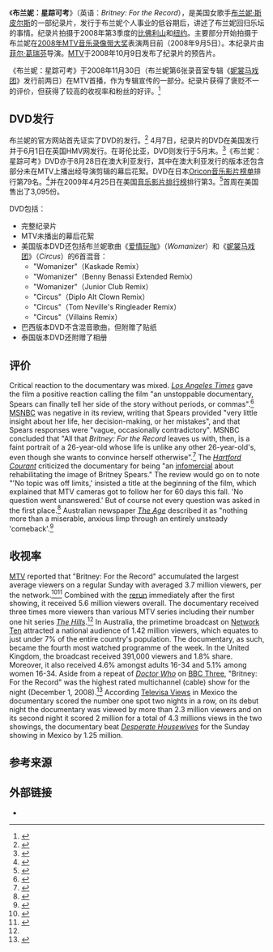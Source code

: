{{noteTA|T=zh-hans:布兰妮：星踪可考; zh-tw:布蘭妮的私密檔案; zh-hk:Britney: For the Record; zh-sg:Britney: For the Record;
|G1=Music
|1=zh-hans:布兰妮：星踪可考; zh-tw:布蘭妮的私密檔案;
}}
{{Infobox television film
| name        = Britney: For the Record
| image       = 
| caption     = MTV宣传海报
| director    = [[菲尔·葛瑞芬_(导演)|菲尔·葛瑞芬]]
| producer    = [[安德鲁·弗里德|安德鲁·弗里德]]
| starring    = [[布兰妮·斯皮尔斯|布兰妮·斯皮尔斯]] <br>詹姆士·帕涅尔·斯皮尔斯 <small>（布兰妮父亲） </small><br>'''特邀嘉宾：'''<br> [[麦当娜|麦当娜]]
| network     = MTV
| released    = {{Film date|TV=y|2008|11|30}}
| runtime     = 60分钟
| country     = 美国
| language    = 英语
}}
《'''布兰妮：星踪可考'''》（英语：''Britney: For the Record''），是美国女歌手[[布兰妮·斯皮尔斯|布兰妮·斯皮尔斯]]的一部纪录片，发行于布兰妮个人事业的低谷期后，讲述了布兰妮回归乐坛的事情。纪录片拍摄于2008年第3季度的[[比佛利山_(加利福尼亞州)|比佛利山]]和[[纽约|纽约]]。主要部分开始拍摄于布兰妮在[[2008年MTV音乐录像带大奖|2008年MTV音乐录像带大奖]]表演两日前（2008年9月5日）。本纪录片由[[菲尔·葛瑞芬_(导演)|菲尔·葛瑞芬]]导演。[[MTV|MTV]]于2008年10月9日发布了纪录片的预告片。

《布兰妮：星踪可考》于2008年11月30日（布兰妮第6张录音室专辑《[[妮裳马戏团|妮裳马戏团]]》发行前两日）在MTV首播，作为专辑宣传的一部分。纪录片获得了褒贬不一的评价，但获得了较高的收视率和粉丝的好评。<ref>{{cite web|url=http://www.ew.com/ew/gallery/0,,768809,00.html|title=Britney Spears: From Media Sideshow to 'Circus' Triumph|last=Greenblatt|first=Leah|author2=Susman, Gary|author3=Hiatt, Brian|date=2008-08-01|work=Entertainment Weekly|accessdate=2009-03-12|archive-date=2013-05-26|archive-url=https://web.archive.org/web/20130526013601/http://www.ew.com/ew/gallery/0,,768809,00.html|dead-url=no}}</ref>

==DVD发行==
{{Infobox album <!-- See Wikipedia:WikiProject_Albums -->
| Name = Britney: For the Record<br /><small>布兰妮：星踪可考</small>
| Type = video
| Artist = [[布蘭妮·斯皮爾斯|布蘭妮·斯皮爾斯]]
| Cover = Britney_For_the_Record_DVD.jpg
| Alt = DVD封面
| Released = {{Start date|2009|04|17}}
| Recorded = 2008年
| Length = 67分钟
| Language = [[英语|英语]]
| Label = [[Jive_Records|Jive]]
| Producer = 安德鲁·弗里德
| Last album = [[混乱天堂|混乱天堂]]<br /><small>（''Britney & Kevin: Chaotic''）</small><br />（2005年）
| This album = 布兰妮：星踪可考<br /><small>（''Britney: For the Record''）</small><br />（2009年）
| Next album = [[布兰妮：蛇蝎美人巡回演唱会|布兰妮：蛇蝎美人巡回演唱会]]<br /><small>（''Britney Spears: The Femme Fatale Tour Live''）</small><br />（2011年）
}}布兰妮的官方网站首先证实了DVD的发行。<ref>{{cite web|url=http://www.britneyspears.com/2009/02/britney-for-the-record-dvd-announcement.php|title=Britney: For The Record DVD Announcement|date=2009-02-23|accessdate=2009-03-07|deadurl=yes|archiveurl=https://web.archive.org/web/20090227072458/http://www.britneyspears.com/2009/02/britney-for-the-record-dvd-announcement.php|archivedate=2009-02-27}}</ref> 4月7日，纪录片的DVD在美国发行并于6月1日在英国HMV网发行。在哥伦比亚，DVD则发行于5月末。<ref>{{cite web|url=http://hmv.com/hmvweb/displayProductDetails.do?ctx=224;5;218;-1;34&sku=939214|title=Britney: For The Record DVD HMV UK Online Release Date|access-date=2014-09-05|archive-date=2012-09-15|archive-url=https://web.archive.org/web/20120915021901/http://hmv.com/hmvweb/displayProductDetails.do?ctx=224;5;218;-1;34&sku=939214|dead-url=no}}</ref>《布兰妮：星踪可考》DVD亦于8月28日在澳大利亚发行，其中在澳大利亚发行的版本还包含部分未在MTV上播出经导演剪辑的幕后花絮。DVD在日本[[Oricon|Oricon音乐影片榜单]]排行第79名。<ref name="japanoricon">{{cite web|url=http://www.oricon.co.jp/prof/artist/145326/ranking/dvd/|title=ブリトニー・スピアーズのDVDランキング、ブリトニー・-ORICON STYLE|publisher=[[Oricon|Oricon]]|language=ja|accessdate=2011-10-04|archive-date=2014-10-25|archive-url=https://web.archive.org/web/20141025150310/http://www.oricon.co.jp/prof/artist/145326/ranking/dvd/|dead-url=no}}</ref>并在2009年4月25日在美国[[音乐影片排行榜|音乐影片排行榜]]排行第3。<ref>{{cite web|title=Music Video Sales|url=http://www.billboard.com/biz/charts/2009-04-25/music-video|work=Billboard|accessdate=5 December 2013|archive-date=2017-10-13|archive-url=https://archive.today/20171013120608/http://www.billboard.com/biz/charts/2009-04-25/music-video|dead-url=no}}</ref>首周在美国售出了3,095份。

DVD包括：
* 完整纪录片
* MTV未播出的幕后花絮
*美国版本DVD还包括布兰妮歌曲《[[爱情玩咖|爱情玩咖]]》（''Womanizer''）和《[[妮裳马戏团_(歌曲)|妮裳马戏团]]》（''Circus''）的6首混音：
**"Womanizer"（Kaskade Remix）
**"Womanizer"（Benny Benassi Extended Remix）
**"Womanizer"（Junior Club Remix）
**"Circus"（Diplo Alt Clown Remix）
**"Circus"（Tom Neville's Ringleader Remix）
**"Circus"（Villains Remix）
*巴西版本DVD不含混音歌曲，但附赠了贴纸
*泰国版本DVD还附赠了相册

== 评价 ==
{{transH}}
Critical reaction to the documentary was mixed. ''[[Los_Angeles_Times|Los Angeles Times]]'' gave the film a positive reaction calling the film "an unstoppable documentary, Spears can finally tell her side of the story without periods, or commas".<ref>{{cite news|url=http://www.calendarlive.com/tv/cl-et-britney2-2008dec02,0,7175319.story|title=Fame is (pouty face) hard, says Britney Spears|last=Mcnamara|first=Mary|date=2008-12-02|publisher=Los Angeles Times|accessdate=2008-12-02|deadurl=yes|archiveurl=https://web.archive.org/web/20081204033343/http://www.calendarlive.com/tv/cl-et-britney2-2008dec02%2C0%2C7175319.story|archivedate=2008-12-04}} </ref> [[MSNBC|MSNBC]] was negative in its review, writing that Spears provided "very little insight about her life, her decision-making, or her mistakes", and that Spears responses were "vague, occasionally contradictory". MSNBC concluded that "All that ''Britney: For the Record'' leaves us with, then, is a faint portrait of a 26-year-old whose life is unlike any other 26-year-old's, even though she wants to convince herself otherwise".<ref>{{cite news|url=http://www.msnbc.msn.com/id/27931958/|title=‘For the Record,’ Britney reveals very little|last=Dehnart|first=Andy|date=2008-12-04|publisher=[[msnbc.com|msnbc.com]]|accessdate=2008-12-11|archive-date=2009-07-14|archive-url=https://web.archive.org/web/20090714123814/http://www.msnbc.msn.com/id/27931958|dead-url=no}}</ref> The ''[[Hartford_Courant|Hartford Courant]]'' criticized the documentary for being "an [[infomercial|infomercial]] about rehabilitating the image of Britney Spears." The review would go on to note "'No topic was off limits,' insisted a title at the beginning of the film, which explained that MTV cameras got to follow her for 60 days this fall. 'No question went unanswered.' But of course not every question was asked in the first place.<ref>{{cite news|url=http://blogs.courant.com/roger_catlin_tv_eye/2008/11/britneys-sad-world.html|title=Britney's Sad World|last=|first=|date=2008-11-30|publisher=[[Hartford_Courant|Hartford Courant]]|accessdate=2008-12-31|deadurl=yes|archiveurl=https://archive.is/20120707064456/http://blogs.courant.com/roger_catlin_tv_eye/2008/11/britneys-sad-world.html|archivedate=2012-07-07}}</ref> Australian newspaper ''[[The_Age|The Age]]'' described it as "nothing more than a miserable, anxious limp through an entirely unsteady 'comeback'.<ref>{{cite news|url=http://www.theage.com.au/news/entertainment/tv--radio/over-britney-for-the-record/2008/12/10/1228584905816.html|title=Over Britney, for the record|last=Hardy|first=Marieke|date=2008-12-11|publisher=[[The_Age|The Age]]|accessdate=2008-12-11|archive-date=2016-01-25|archive-url=https://web.archive.org/web/20160125153900/http://www.theage.com.au/news/entertainment/tv--radio/over-britney-for-the-record/2008/12/10/1228584905816.html|dead-url=no}}</ref>
{{transF}}

== 收视率 ==
{{transH}}
[[MTV|MTV]] reported that "Britney: For the Record" accumulated the largest average viewers on a regular Sunday with averaged 3.7 million viewers, per the network.<ref name="RyanTrainwreck">{{cite news|url=http://www.eonline.com/uberblog/b71328_britney_spears_bigger_trainwreck.html|title=Britney Spears Bigger as a Trainwreck|last=Ryan|first=Joal|date=2008-12-02|publisher=E!|accessdate=2009-03-08|archive-date=2011-06-29|archive-url=https://web.archive.org/web/20110629131827/http://www.eonline.com/uberblog/b71328_britney_spears_bigger_trainwreck.html|dead-url=no}}</ref><ref>{{cite news|url=http://www.washingtonpost.com/wp-dyn/content/article/2008/12/02/AR2008120203034_pf.html|title='Dancing' Sweeps Away Thanksgiving Week|last=De Moraes|first=Lisa|date=2008-12-03|work=The Washington Post|accessdate=2009-03-08|archive-date=2016-03-03|archive-url=https://web.archive.org/web/20160303174007/http://www.washingtonpost.com/wp-dyn/content/article/2008/12/02/AR2008120203034_pf.html|dead-url=no}}</ref> Combined with the [[rerun|rerun]] immediately after the first showing, it received 5.6 million viewers overall. The documentary received three times more viewers than various MTV series including their number one hit series ''[[The_Hills|The Hills]]''.<ref name="RyanTrainwreck"/> In Australia, the primetime broadcast on [[Network_Ten|Network Ten]] attracted a national audience of 1.42 million viewers, which equates to just under 7% of the entire country's population. The documentary, as such, became the fourth most watched programme of the week. In the United Kingdom, the broadcast received 391,000 viewers and 1.8% share. Moreover, it also received 4.6% amongst adults 16-34 and 5.1% among women 16-34. Aside from a repeat of ''[[Doctor_Who|Doctor Who]]'' on [[BBC_Three|BBC Three]], "Britney: For the Record" was the highest rated multichannel (cable) show for the night (December 1, 2008).<ref>{{cite news|url=http://www.guardian.co.uk/media/2008/dec/02/tvratings-britneyspears|title=TV ratings: Britney Spears show watched by nearly 400,000 on Sky|last=Holmwood|first=Leigh|date=2008-12-02|work=The Guardian|accessdate=2008-12-03|archive-date=2012-11-14|archive-url=https://web.archive.org/web/20121114080402/http://www.guardian.co.uk/media/2008/dec/02/tvratings-britneyspears|dead-url=no}}</ref> According [[Televisa|Televisa Views]] in Mexico the documentary scored the number one spot two nights in a row, on its debut night the documentary was viewed by more than 2.3 million viewers and on its second night it scored 2 million for a total of 4.3 millions views in the two showings, the documentary beat ''[[Desperate_Housewives|Desperate Housewives]]'' for the Sunday showing in Mexico by 1.25 million.
{{transF}}

==参考来源==
{{reflist|2}}

== 外部链接 ==
* {{IMDb title|1306958|Britney: For the Record}}

{{布蘭妮·斯皮爾斯}}